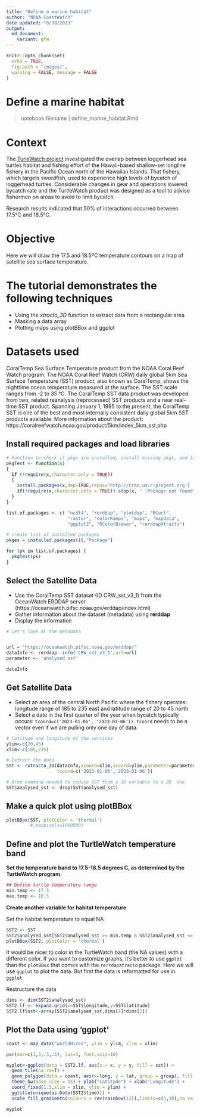 ```yaml
---
title: "Define a marine habitat"
author: "NOAA CoastWatch"
date updated: "8/30/2023"
output:
  md_document:
    variant: gfm
---
```


```r
knitr::opts_chunk$set(
  echo = TRUE,
  fig.path = "images/",
  warning = FALSE, message = FALSE
)
```


# Define a marine habitat
>notebook filename | define_marine_habitat.Rmd  

# Context

The [TurleWatch project](https://oceanwatch.pifsc.noaa.gov/turtlewatch.html) investigated the overlap between loggerhead sea turtles habitat and fishing effort of the Hawaii-based shallow-set longline fishery in the Pacific Ocean north of the Hawaiian Islands. That fishery, which targets swordfish, used to experience high levels of bycatch of loggerhead turtles. Considerable changes in gear and operations lowered bycatch rate and the TurtleWatch product was designed as a tool to advise fishermen on areas to avoid to limit bycatch.

Research results indicated that 50% of interactions occurred between 17.5°C and 18.5°C. 

# Objective
Here we will draw the 17.5 and 18.5ºC temperature contours on a map of satellite sea surface temperature.  

# The tutorial demonstrates the following techniques
* Using the _xtracto_3D_ function to extract data from a rectangular area  
* Masking a data array  
* Plotting maps using plotBBox and ggplot  

# Datasets used
CoralTemp Sea Surface Temperature product from the NOAA Coral Reef Watch program. The NOAA Coral Reef Watch (CRW) daily global 5km Sea Surface Temperature (SST) product, also known as CoralTemp, shows the nighttime ocean temperature measured at the surface. The SST scale ranges from -2 to 35 °C. The CoralTemp SST data product was developed from two, related reanalysis (reprocessed) SST products and a near real-time SST product. Spanning January 1, 1985 to the present, the CoralTemp SST is one of the best and most internally consistent daily global 5km SST products available. More information about the product: https://coralreefwatch.noaa.gov/product/5km/index_5km_sst.php

## Install required packages and load libraries 

```r

# Function to check if pkgs are installed, install missing pkgs, and load
pkgTest <- function(x)
{
  if (!require(x,character.only = TRUE))
  {
    install.packages(x,dep=TRUE,repos='http://cran.us.r-project.org')
    if(!require(x,character.only = TRUE)) stop(x, " :Package not found")
  }
}

list.of.packages <- c( "ncdf4", "rerddap", "plotdap", "RCurl",  
                       "raster", "colorRamps", "maps", "mapdata",
                       "ggplot2", "RColorBrewer", "rerddapXtracto")

# create list of installed packages
pkges = installed.packages()[,"Package"]

for (pk in list.of.packages) {
  pkgTest(pk)
}


```

## Select the Satellite Data
* Use the CoralTemp SST dataset (ID CRW_sst_v3_1) from the OceanWatch ERDDAP server (https://oceanwatch.pifsc.noaa.gov/erddap/index.html)  
* Gather information about the dataset (metadata) using **rerddap**  
* Display the information  
```r
# Let's look at the metadata


url = "https://oceanwatch.pifsc.noaa.gov/erddap/"
dataInfo <- rerddap::info('CRW_sst_v3_1',url=url)
parameter <- 'analysed_sst'
```
```r
dataInfo
```


## Get Satellite Data  
* Select an area of the central North Pacific where the fishery operates: longitude range of 185 to 235 east and latitude range of 20 to 45 north  
* Select a date in the first quarter of the year when bycatch typically occurs: `tcoord=c('2023-01-06', '2023-01-06'))`. `tcoord` needs to be a vector even if we are pulling only one day of data.

```r

# latitude and longitude of the vertices
ylim<-c(20,45)
xlim<-c(185,235)

# Extract the data
SST <- rxtracto_3D(dataInfo,xcoord=xlim,ycoord=ylim,parameter=parameter, 
                   tcoord=c('2023-01-06','2023-01-06'))

# Drop command needed to reduce SST from a 3D variable to a 2D  one  
SST$analysed_sst <- drop(SST$analysed_sst) 
```
## Make a quick plot using plotBBox  
```r

plotBBox(SST, plotColor = 'thermal')
         #,maxpixels=1000000)

```

## Define and  plot the TurtleWatch temperature band  

__Set the temperature band to 17.5-18.5 degrees C, as determined by the TurtleWatch program.__  

```r
## Define turtle temperature range
min.temp <- 17.5
max.temp <- 18.5
```
__Create another variable for habitat temperature__

Set the habitat temperature to equal NA 

```r

SST2 <- SST
SST2$analysed_sst[SST2$analysed_sst >= min.temp & SST2$analysed_sst <= max.temp] <- NA
plotBBox(SST2, plotColor = 'thermal')

```

It would be nicer to color in the TurtleWatch band (the NA values) with a different color. If you want to customize graphs, it's better to use `ggplot` than the `plotBBox` that comes with the
`rerrdapXtracto` package.  Here we will use `ggplot` to plot the data. But first the data is reformatted for use in `ggplot`. 

Restructure the data 
```r

dims <- dim(SST2$analysed_sst)
SST2.lf <- expand.grid(x=SST$longitude,y=SST$latitude)
SST2.lf$sst<-array(SST2$analysed_sst,dims[1]*dims[2])

```

## Plot the Data using 'ggplot'  
```r
coast <- map_data("worldHires", ylim = ylim, xlim = xlim)

par(mar=c(3,3,.5,.5), las=1, font.axis=10)

myplot<-ggplot(data = SST2.lf, aes(x = x, y = y, fill = sst)) +
  geom_tile(na.rm=T) +
  geom_polygon(data = coast, aes(x=long, y = lat, group = group), fill = "grey80") +
  theme_bw(base_size = 15) + ylab("Latitude") + xlab("Longitude") +
  coord_fixed(1.3,xlim = xlim, ylim = ylim) +
  ggtitle(unique(as.Date(SST2$time))) +
  scale_fill_gradientn(colours = rev(rainbow(12)),limits=c(5,30),na.value = "firebrick4") 

myplot

```




